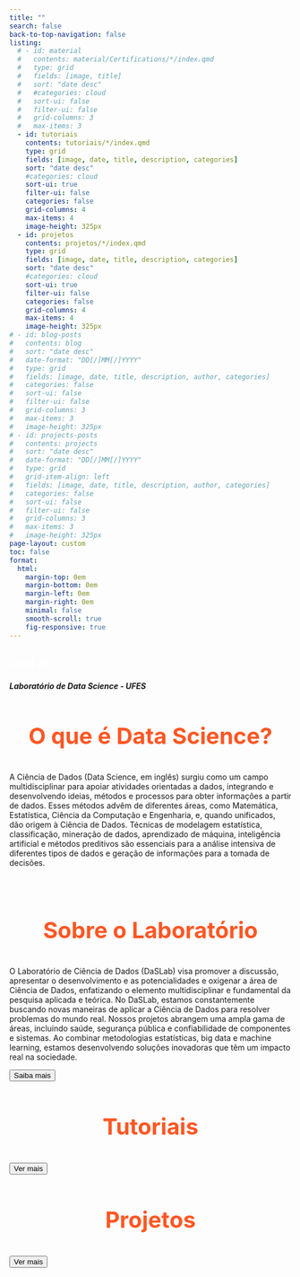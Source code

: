```yaml
---
title: ""
search: false
back-to-top-navigation: false
listing:
  # - id: material
  #   contents: material/Certifications/*/index.qmd
  #   type: grid
  #   fields: [image, title]
  #   sort: "date desc"
  #   #categories: cloud
  #   sort-ui: false
  #   filter-ui: false
  #   grid-columns: 3
  #   max-items: 3
  - id: tutoriais
    contents: tutoriais/*/index.qmd
    type: grid
    fields: [image, date, title, description, categories]
    sort: "date desc"
    #categories: cloud
    sort-ui: true
    filter-ui: false
    categories: false
    grid-columns: 4
    max-items: 4
    image-height: 325px 
  - id: projetos
    contents: projetos/*/index.qmd
    type: grid
    fields: [image, date, title, description, categories]
    sort: "date desc"
    #categories: cloud
    sort-ui: true
    filter-ui: false
    categories: false
    grid-columns: 4
    max-items: 4
    image-height: 325px 
# - id: blog-posts
#   contents: blog
#   sort: "date desc"
#   date-format: "DD[/]MM[/]YYYY"
#   type: grid
#   fields: [image, date, title, description, author, categories]
#   categories: false
#   sort-ui: false    
#   filter-ui: false
#   grid-columns: 3
#   max-items: 3
#   image-height: 325px
# - id: projects-posts
#   contents: projects
#   sort: "date desc"
#   date-format: "DD[/]MM[/]YYYY"
#   type: grid
#   grid-item-align: left
#   fields: [image, date, title, description, author, categories]
#   categories: false
#   sort-ui: false
#   filter-ui: false
#   grid-columns: 3
#   max-items: 3
#   image-height: 325px  
page-layout: custom
toc: false
format:
  html: 
    margin-top: 0em
    margin-bottom: 0em
    margin-left: 0em
    margin-right: 0em
    minimal: false
    smooth-scroll: true
    fig-responsive: true
---
```


```{=html}
<!-- <section id="home"> -->
<!-- <script>
const toggle = document.getElementById('theme-toggle');
const themeStyle = document.getElementById('theme-style');

toggle.addEventListener('change', function() {
  if (toggle.checked) {
    themeStyle.href = 'theme-light.scss';
  } else {
    themeStyle.href = 'theme-dark.scss';
  }
});
</script> -->

<!-- <link rel="stylesheet" id="theme-style"> -->
<!-- <style>

  body {
	background-color: black;
	margin: 0;
  }

.hero_content {
    overflow-wrap: break-word !important;
  }
  .hero {
    display: flex;
    flex-direction: row;
    z-index: 1;
    max-width: 2000px;
    margin: 0%;
    padding-top: 0rem;
    padding-right: 0px;
    margin-right: 0px;
  }
  @media (max-width: 1077px) {
     .gradient_bg {
      overflow-x: hidden !important;
      overflow-y: hidden !important;
      width: 100%;
      font-size: 0.29em;
      word-wrap: break-word;
      line-height: 0.7;
    }
  }
  *, *::before, *::after {
        white-space: normal !important; 
  }
 
  @keyframes blink {
    to {
      opacity: .0;
    }
  }
</style> -->

<!-- <header class="hero"> -->
<!-- <div class="container spacing"> -->
<!-- <div class="gradient_bg"> -->
  <!-- <div class="hero section_padding"> -->

<!--     <section id="intro">   
      <div class="intro-overlay"></div>	
        <div class="intro-content">
          <img src="./img/tech_background.jpg" class="img-padrao" width="100%" height="100%">
            <div class="col-twelve">
	   			    <h1 style="color: white;">Das<span style="color: white;">Lab</span></h1>
              <p class="intro-position">
              <h5 class="scroll-text">Laboratório de Data Science - UFES</h5></p>
	   		    </div>    	
   		    </div>   		 		
   	    </div>
    </section> -->

<!--   <head>
    <title>My awesome website</title>
      <link rel="stylesheet" href="styles.css">
  </head> -->

<head>
  <meta charset="UTF-8">
  <meta http-equiv="X-UA-Compatible" content="IE=edge">
	<title>DasLab</title>
	<meta name="description" content="Laboratório de Data Science - UFES">  
	<meta name="author" content="DasLab">

	<meta name="viewport" content="width=device-width, initial-scale=1.0, maximum-scale=1.0">
</head>

<body>
  <section class="hero">
      <div class="hero-inner">
        <div class="col-twelve">
          <h1 style="color: white;">Das<span style="color: white;">Lab</span></h1>
          <h5 class="scroll-text">Laboratório de Data Science - UFES</h5></p>
        </div>
      </div>
  </section>
</body>

    <!-- <section id="intro">   
      <div class="intro-overlay"></div>	
        <div class="intro-content">
          <div class="row">
            <div class="col-twelve">
	   			    <h1 style="color: white;">Das<span style="color: white;">Lab</span></h1>
              <p class="intro-position">
              <h5 class="scroll-text">Laboratório de Data Science - UFES</h5></p>
	   		    </div>    	
   		    </div>   		 		
   	    </div>
    </section> -->
```

<div class="layout_sobre">
```{=html}
<div class="text-container jujubinhatext-container">
    <h1 style="font-size: 40px;
      margin-bottom:40px;
      display: flex;
      justify-content: center;
      align-items: center;
      font-weight: 700;
      color: #ff5724;
      background-clip: text;
      -webkit-background-clip: text;"
      class="scroll-text"> O que é Data Science?
    </h1>
    <p>A Ciência de Dados (Data Science, em inglês) surgiu como um campo multidisciplinar para apoiar atividades orientadas a dados, integrando e desenvolvendo ideias, métodos e processos para obter informações a partir de dados. Esses métodos advêm de diferentes áreas, como Matemática, Estatística, Ciência da Computação e Engenharia, e, quando unificados, dão origem à Ciência de Dados. Técnicas de modelagem estatística, classificação, mineração de dados, aprendizado de máquina, inteligência artificial e métodos preditivos são essenciais para a análise intensiva de diferentes tipos de dados e geração de informações para a tomada de decisões.</p>
    <br>
  </div>


  <div class="text-container ">
    <h1 style="font-size: 40px;
    margin-bottom:40px;
    display: flex;
    justify-content: center;
    align-items: center;
    font-weight: 700;
    color: #ff5724;
    background-clip: text-webkit-background-clip: text;"
      class="scroll-text text-container"> Sobre o Laboratório
    </h1>
    <p>O Laboratório de Ciência de Dados (DaSLab) visa promover a discussão, apresentar o desenvolvimento e as potencialidades e oxigenar a área de Ciência de Dados, enfatizando o elemento multidisciplinar e fundamental da pesquisa aplicada e teórica. No DaSLab, estamos constantemente buscando novas maneiras de aplicar a Ciência de Dados para resolver problemas do mundo real. Nossos projetos abrangem uma ampla gama de áreas, incluindo saúde, segurança pública e confiabilidade de componentes e sistemas. Ao combinar metodologias estatísticas, big data e machine learning, estamos desenvolvendo soluções inovadoras que têm um impacto real na sociedade.</p>

  <div class=" align-items-center justify-content-center saibabutton">
      <a href="../sobre/index.html"> <button type="button" class="btn btn-sm custom-btn ">Saiba mais</button></a>
    </div>

  </div>
```
</div>

<div class="layout_tutoriais">

```{=HTML}

<h1 style="font-size: 40px;
margin-bottom:40px;
display: flex;
justify-content: center;
align-items: center;
font-weight: 700;
  color: #ff5724;
  background-clip: text;
  -webkit-background-clip: text;"
  class="scroll-text"> Tutoriais

</h1>
```

::: {#tutoriais}
:::

<div class="d-flex align-items-center justify-content-center">
<a href="../tutoriais/index.html"> <button type="button" class="btn btn-sm custom-btn">Ver mais</button></a>
</div>
</div>

<div class="layout_projetos">

```{=HTML}

<h1 style="font-size: 40px;
margin-bottom:40px;
display: flex;
justify-content: center;
align-items: center;
font-weight: 700;
  color: #ff5724;
  background-clip: text;
  -webkit-background-clip: text;"
  class="scroll-text"> Projetos

</h1>
```


::: {#projetos}
:::

<div class="d-flex align-items-center justify-content-center">
<a href="../projetos/index.html"> <button type="button" class="btn btn-sm custom-btn">Ver mais</button></a>
</div>
</div>

```{=html}

<script src="js/text_obs.js"></script>
<script src="js/text_obs_achiev.js"></script>
<!-- <script src="js/text.js"></script> -->
<!-- <script src="js/background.js"></script> -->
<!-- <script src="js/slider.js"></script> -->
<!-- <script src="js/pagination.js"></script> -->

<script> 

document.addEventListener('DOMContentLoaded', function () {
  var images = document.getElementsByClassName('lukas');
  
  for (var i = 0; i < images.length; i++) {
    images[i].addEventListener('mouseup', function (event) {
      var url = event.target.getAttribute('data-url');
      window.open(url, '_blank');
    });
  }
});

</script>
```

<!-- <br>
<br>
<br>
<br>
<br>
<br>
<br>
<br>
<br>
<br>
<br>
<br>
<br>
<br>
<br>
<br> -->

<!-- ```{=html}
<style>
  .icon-grid {
    display: grid;
    grid-template-columns: repeat(3, 1fr); /* Adjust the number of columns as needed */
    grid-gap: 20px; /* Adjust the gap between icons as needed */
    justify-items: center;
    align-items: center;
    text-align: center;
    margin-top: 20px; /* Adjust the margin as needed */
  }
  
  .icon-grid img {
    height: 125px; /* Adjust the height of the icons */
    width: 125px; /* Adjust the width of the icons */
    padding: 10px;
  }
  
  .icon-grid h2 {
    margin-bottom: 0; /* Remove the default bottom margin */
    border-bottom: none; /* Remove the line below the title */
  }
  
  .icon-grid p {
    margin-top: 0; /* Remove the default top margin */
  }

  @media (max-width: 768px) {
    .icon-grid {
      grid-template-columns: 1fr; /* Change to a single column layout */
      gap: 10px; /* Adjust the gap between icons for smaller screens */
      word-break: break-all; /* Allow text to break onto the next line */
      word-wrap: break-word;
      font-size: 17px;
    }
  }
</style>

<section id="tech-skills">
  <h1 class="skilltitle">Tech Skills</h1>
  <div class="icon-grid">
    <div>
      <a href="https://www.r-project.org/" target="_blank" title="R">
        <img src="https://profilinator.rishav.dev/skills-assets/r.svg" alt="R">
      </a>
      <p>R (forecast, Tidyverse, ggplot2, etc)</p>
    </div>  
    <div>
      <a href="https://www.python.org/" target="_blank" title="Python">
        <img src="https://cdn.jsdelivr.net/gh/devicons/devicon/icons/python/python-original-wordmark.svg" alt="Python">
      </a>
      <p>Python (Pandas, NumPy, Plotly, Scikit-learn, etc)</p>
    </div>  
    <div>
      <a href="https://www.postgresql.org/" target="_blank" title="PostgreSQL">
        <img src="https://cdn.jsdelivr.net/gh/devicons/devicon/icons/postgresql/postgresql-original-wordmark.svg" alt="PostgreSQL">
      </a>
      <p>PostgreSQL/SQL (Joins, Indexes, Subqueries, etc)</p>
    </div>
    <div>
      <a href="https://jupyter.org/" target="_blank" title="Jupyter">
        <img src="https://cdn.jsdelivr.net/gh/devicons/devicon/icons/jupyter/jupyter-original-wordmark.svg" alt="Jupyter">
      </a>
      <p>Jupyter Notebook</p>
    </div>   
    <div>
      <a href="https://github.com/Soju-JC" target="_blank" title="GitHub">
        <img src="img/github-svgrepo-com.svg" alt="GitHub">
      </a>
      <p>GitHub</p>
    </div> 
    <div>
      <a target="_blank" title="Excel">
        <img src="/img/excel-4.svg" alt="Excel">
      </a>
      <p>Excel</p>
    </div>     
  </div>
</section> 
``` -->

<!-- stats skills -->
<!-- <br>
<br>
<br>
<br>
<br>
<br>
<br>
<br>
<br>
<br>
<br>
<br>
<br>
<br>
<br>
<br> -->

<!-- ```{=html}
<style>
  .icon-grid2 {
    display: flex;
    justify-content: center;
    align-items: flex-start;
    flex-wrap: wrap;
    gap: 20px;
    margin-top: 20px; /* Adjust the margin as needed */
  }
  
  .icon-grid2 img {
    height: 125px; /* Adjust the height of the icons */
    width: 125px; /* Adjust the width of the icons */
    padding: 10px;
  }
  
  .icon-grid2 h2 {
    margin-bottom: 0; /* Remove the default bottom margin */
    border-bottom: none; /* Remove the line below the title */
  }
  
  .icon-grid2 p {
    margin-top: 0; /* Remove the default top margin */
  }
  
  .icon-grid2 .grid-item {
    width: 375px; /* Adjust the width of the grid items */
  }

  @media (max-width: 768px) {
    .icon-grid2 {
      justify-content: flex-start;
      padding: 0 10px;
    }
    
    .icon-grid2 .grid-item {
      width: 100%;
    }
  }
</style>

<div align="center">
  <section id="skill-sets">
   <h1 class="skilltitle">Skill Sets</h1>
    <div class="icon-grid2">
      <div class="grid-item">
       <img src="img/stats.png" alt="Statistics">
       <h2>Math and Statistics</h2>
       <ul style="text-align: left; padding-left: 20px; list-style-type: none;">
        <li>&#9830; Time Series Analysis</li>
        <li>&#9830; Stochastic Processes</li>
        <li>&#9830; Statistical Inference</li>
        <li>&#9830; Nonparametric Statistics</li>
        <li>&#9830; Hypothesis Testing</li>
        <li>&#9830; Regression Analysis</li>
        <li>&#9830; Multivariate Analysis</li>
        <li>&#9830; Robust Statistics</li>
        <li>&#9830; Exploratory Data Analysis (EDA)</li>
        <li>&#9830; Probability Theory</li>
        <li>&#9830; Operational Research</li>
        <li>&#9830; Linear Algebra</li>
        <li>&#9830; Calculus</li>
       </ul>
      </div>
      <div class="grid-item">
       <img src="img/ai_1966931.png" alt="Machine Learning">
       <h2>Machine Learning</h2>
       <ul style="text-align: left; padding-left: 20px; list-style-type: none;">
        <li>&#9830; Algorithms (Logistic regression, Random Forest, SVM, Gradient boosting, etc)</li>
        <li>&#9830; Cross-validation</li>
       </ul>
      </div>
      <div class="grid-item">
       <img src="img/database-svgrepo-com.svg" alt="Data Engineering">
       <h2>Data Engineering</h2>
       <ul style="text-align: left; padding-left: 20px; list-style-type: none;">
        <li>&#9830; SQL (Filtering, Joins, TimeStamp manipulation, Functions, Group By, Window functions, Views, Subqueries, query optimization with indexes, etc)</li>
       </ul>
      </div>  
    </div>
  </section>
</div>
```  -->
<!-- <br>
<br>
<br>
<br>
<br>
<br>
<br>
<br>
<br>
<br>
<br> -->

<!-- ```{=html}
<html lang="en">
  <body>
    <section id="work-experience">
      <div class="container">
        <div class="timeline">
          <h1 class="experiencetitle">Work experience</h1>
          <ul>
            <li>
              <div class="timeline-content">
               <h3 class="date">Feb 2023 - Present </h3>
               <h1> <i>Professional development</i> (Career Break)</h1>
               <p>Taking the time to complete my undergraduate degree and delve deeper into my theoretical knowledge of statistics. Simultaneously, I'm engaging in practical courses and non-employment-related projects focused on data-related areas. This approach allows me to enhance both theory and practice in the field of data, with the goal of becoming a more well-rounded professional. I aim to apply my knowledge more efficiently and with greater versatility, and also to identify the areas that truly pique my interest. This way, I can establish concrete goals to become highly proficient in specific areas while maintaining a broad understanding of related fields. This break is expected to last for a maximum of 1 year.</p>
              </div>
            </li>
            <li>
              <div class="timeline-content">
               <h3 class="date">Aug 2021 - Jan 2023 · 1 yr 6 mos</h3>
               <h1> <i>Scientific Initiation Scholar in Statistics</i> at OOBr</h1>
               <p>• Time series analysis on public health data for maternal populations in Brazil, specifically focusing on data related to pregnant women and postpartum women.</p>
               <p>• General statistical analysis on public health data.</p>
               <p>• Programming and preparation of technical reports using the R language, RStudio environment, and RMarkdown tool.</p>
               <p>• Writing articles for the corporate blog.</p>
               <p>• Construction, documentation, deployment, and maintenance of interactive panels using Shiny.</p>
               <p>• Development and writing of chapters on R and non-parametric tests for the project's book titled "Applied Data Science in Maternal and Child Health".</p>
              </div>
            </li>
            <li>
              <div class="timeline-content">
               <h3 class="date">Aug 2020 - Jul 2021 · 1 yr</h3>
               <h1> <i>Scientific Initiation Scholar in Statistics</i> at FAPES</h1>
               <p>• Functional data analysis.</p>
               <p>• Quantitative research.</p>
               <p>• Programming in R.</p>
               <p>• Preparation of technical reports.</p>
              </div>
            </li>
          </ul>
        </div>
      </div>
    </section>
  </body>
</html>
``` -->

<!-- ::: {.column width="125%"}
## Recent projects / Projetos recentes
::: {#projects-posts}
:::

## Recent blog posts / Blog posts recentes 
::: {#blog-posts}
:::
:::  -->
